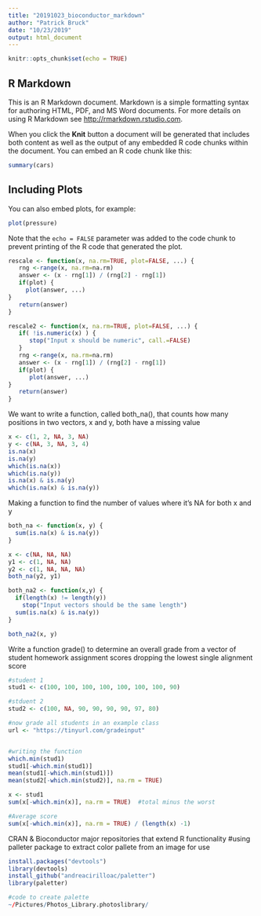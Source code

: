 ```yaml
---
title: "20191023_bioconductor_markdown"
author: "Patrick Bruck"
date: "10/23/2019"
output: html_document
---
```


```r
knitr::opts_chunk$set(echo = TRUE)
```

## R Markdown

This is an R Markdown document. Markdown is a simple formatting syntax for authoring HTML, PDF, and MS Word documents. For more details on using R Markdown see <http://rmarkdown.rstudio.com>.

When you click the **Knit** button a document will be generated that includes both content as well as the output of any embedded R code chunks within the document. You can embed an R code chunk like this:

```r
summary(cars)
```

## Including Plots

You can also embed plots, for example:

```r
plot(pressure)
```

Note that the `echo = FALSE` parameter was added to the code chunk to prevent printing of the R code that generated the plot.


```r
rescale <- function(x, na.rm=TRUE, plot=FALSE, ...) {
   rng <-range(x, na.rm=na.rm)
   answer <- (x - rng[1]) / (rng[2] - rng[1])
   if(plot) {
     plot(answer, ...)
}
   return(answer)
}
```



```r
rescale2 <- function(x, na.rm=TRUE, plot=FALSE, ...) {
   if( !is.numeric(x) ) {
      stop("Input x should be numeric", call.=FALSE)
   }
   rng <-range(x, na.rm=na.rm)
   answer <- (x - rng[1]) / (rng[2] - rng[1])
   if(plot) {
      plot(answer, ...)
}
   return(answer)
}
```



We want to write a function, called both_na(), that counts how many positions in two vectors, x and y, both have a missing value
```r

x <- c(1, 2, NA, 3, NA)
y <- c(NA, 3, NA, 3, 4)
is.na(x)
is.na(y)
which(is.na(x))
which(is.na(y))
is.na(x) & is.na(y)
which(is.na(x) & is.na(y))
```


Making a function to find the number of values where it's NA for both x and y
```r
both_na <- function(x, y) {
  sum(is.na(x) & is.na(y))
}
```


```r
x <- c(NA, NA, NA)
y1 <- c(1, NA, NA)
y2 <- c(1, NA, NA, NA)
both_na(y2, y1)
```


```r
both_na2 <- function(x,y) {
  if(length(x) != length(y))
    stop("Input vectors should be the same length")
  sum(is.na(x) & is.na(y))
}
```

```r
both_na2(x, y)
```



Write a function grade() to determine an overall grade from a vector of student homework assignment scores dropping the lowest single alignment score
```r
#student 1
stud1 <- c(100, 100, 100, 100, 100, 100, 100, 90)

#stduent 2
stud2 <- c(100, NA, 90, 90, 90, 90, 97, 80)

#now grade all students in an example class
url <- "https://tinyurl.com/gradeinput"


#writing the function
which.min(stud1)
stud1[-which.min(stud1)]
mean(stud1[-which.min(stud1)])
mean(stud2[-which.min(stud2)], na.rm = TRUE)
```


```r
x <- stud1
sum(x[-which.min(x)], na.rm = TRUE)  #total minus the worst

#Average score
sum(x[-which.min(x)], na.rm = TRUE) / (length(x) -1)
```





CRAN & Bioconductor
major repositories that extend R functionality
#using palleter package to extract color pallete from an image for use

```r
install.packages("devtools")
library(devtools)
install_github("andreacirilloac/paletter")
library(paletter)

#code to create palette
~/Pictures/Photos_Library.photoslibrary/


```


